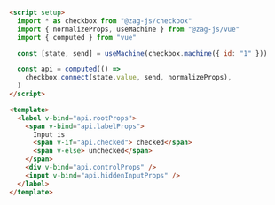 ```html
<script setup>
  import * as checkbox from "@zag-js/checkbox"
  import { normalizeProps, useMachine } from "@zag-js/vue"
  import { computed } from "vue"

  const [state, send] = useMachine(checkbox.machine({ id: "1" }))

  const api = computed(() =>
    checkbox.connect(state.value, send, normalizeProps),
  )
</script>

<template>
  <label v-bind="api.rootProps">
    <span v-bind="api.labelProps">
      Input is
      <span v-if="api.checked"> checked</span>
      <span v-else> unchecked</span>
    </span>
    <div v-bind="api.controlProps" />
    <input v-bind="api.hiddenInputProps" />
  </label>
</template>
```
